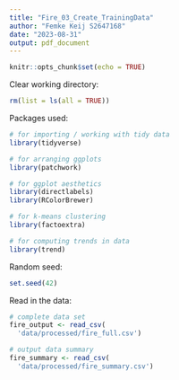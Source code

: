 ```yaml
---
title: "Fire_03_Create_TrainingData"
author: "Femke Keij S2647168"
date: "2023-08-31"
output: pdf_document
---
```


```r
knitr::opts_chunk$set(echo = TRUE)
```

Clear working directory:
```r
rm(list = ls(all = TRUE)) 
```

Packages used:
```r
# for importing / working with tidy data
library(tidyverse)

# for arranging ggplots
library(patchwork)

# for ggplot aesthetics
library(directlabels)
library(RColorBrewer)

# for k-means clustering
library(factoextra)

# for computing trends in data
library(trend)
```

Random seed:
```r
set.seed(42)
```

Read in the data:
```r
# complete data set
fire_output <- read_csv(
  'data/processed/fire_full.csv')

# output data summary
fire_summary <- read_csv(
  'data/processed/fire_summary.csv')
```